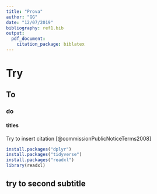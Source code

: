 ```yaml
---
title: "Prova"
author: "GG"
date: "12/07/2019"
bibliography: ref1.bib
output:
  pdf_document:
    citation_package: biblatex
--- 
```


# Try

## To

### do

#### titles


Try to insert citation  [@commissionPublicNoticeTerms2008]

```r
install.packages("dplyr")
install.packages("tidyverse")
install.packages("readxl")
library(readxl)
```

## try to second subtitle



